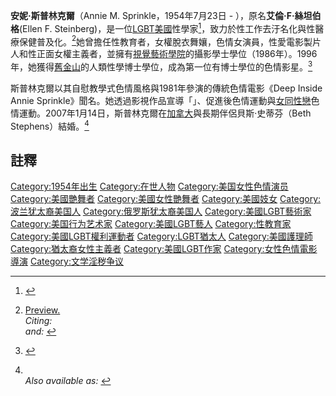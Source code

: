 {{Infobox person
| name = 安妮·斯普林克爾
| image = Annie headshot 300.jpg
| caption = 安妮·斯普林克爾(2005)
| birth_name = 艾倫·F·絲坦伯格
| birth_date = {{Birth date and age|1954|7|23}}
| birth_place = [[美國|美國]][[賓夕法尼亞州|賓夕法尼亞州]][[費城|費城]]
| death_date = 
| death_place = 
| nationality = 美國
| known_for = 
| height = 
| spouse = [https://en.wikipedia.org/wiki/Elizabeth_Stephens 貝斯·史蒂芬] (M.2007–)
}}
'''安妮·斯普林克爾'''（Annie M. Sprinkle，1954年7月23日 - ），原名'''艾倫·F·絲坦伯格'''(Ellen F. Steinberg)，是一位[[LGBT|LGBT]][[美國|美國]]性學家<ref>{{Cite web |url=http://anniesprinkle.org/the-sprinkle-story/ |title=The Sprinkle Story - the First 25 Years — AnnieSprinkle.ORG |access-date=2021-02-18 |archive-date=2021-02-24 |archive-url=https://web.archive.org/web/20210224131351/http://anniesprinkle.org/the-sprinkle-story/ |dead-url=no }}</ref>，致力於性工作去汙名化與性醫療保健普及化。<ref name=":7">{{citation|last=Bell|first=Shannon|title=Reading, writing, and rewriting the prostitute body|pages=79–80, 203|year=1994|postscript=.|editor-last=Bell|editor-first=Shannon|contribution=Writing the prostitute body: feminist reproductions|location=Bloomington|publisher=Indiana University Press|isbn=978-0-253-20859-0|author-link=Shannon Bell|editor-link=Shannon Bell}} [https://books.google.com/books?id=bpZRowUJfgUC&pg=PA203 Preview.]<br />
''Citing:'' {{cite journal|last=Bell|first=Shannon|author-link=Shannon Bell|date=November 1991|title=Ejaculator meets slut goddess! Or, deep inside Annie Sprinkle's mind, heart and pussy|url=http://spectator.net/NEW_ARCHIVES/1999_archive.html|url-status=yes|journal=[[Spectator_Magazine|Spectator: California's Weekly Sex News and Review]]|volume=27|issue=9|page=16|archive-url=https://web.archive.org/web/20050405011735/http://spectator.net/NEW_ARCHIVES/1999_archive.html|archive-date=2005-04-05|access-date=2021-02-18}}<br />
''and:'' {{citation|last=Sprinkle|first=Annie|title=Annie Sprinkle, post-porn modernist: my 25 years as a multi-media whore|page=14|year=1998|postscript=.|editor-last=Sprinkle|editor-first=Annie|contribution=Introduction|location=San Francisco, California|publisher=Cleis Press|isbn=978-1-57344-039-4}}</ref>她曾擔任性教育者，女權脫衣舞孃，色情女演員，性愛電影製片人和性正面女權主義者，並擁有[[視覺藝術學院_(紐約)|視覺藝術學院]]的攝影學士學位（1986年）。1996年，她獲得[[舊金山|舊金山]]{{tsl|en|Institute for Advanced Study of Human Sexuality|進階人類性研究所}}的人類性學博士學位，成為第一位有博士學位的色情影星。<ref name=":4">{{cite news|last=Little|first=Reg|date=June 18, 2009|title=Iffley a+nd the former porn star|work=Oxford Times|url=http://www.oxfordtimes.co.uk/news/features/4435987.Iffley_and_the_former_porn_star/|access-date=November 11, 2013|archive-date=2018-12-25|archive-url=https://web.archive.org/web/20181225231451/https://www.oxfordtimes.co.uk/news/features/4435987.Iffley_and_the_former_porn_star/%20/|dead-url=no}}</ref>

斯普林克爾以其自慰教學式色情風格與1981年參演的傳統色情電影《Deep Inside Annie Sprinkle》聞名。她透過影視作品宣導「{{tsl|en||Feminist pornography|女權色情}}」、促進後色情運動與[[女同性戀|女同性戀]]色情運動。2007年1月14日，斯普林克爾在[[加拿大|加拿大]]與長期伴侶貝斯·史蒂芬（Beth Stephens）結婚。<ref name="Williams1">{{cite journal|last=Williams|first=Linda|author-link=Linda Williams (film scholar)|date=Winter 1993|title=A provoking agent: the pornography and performance art of Annie Sprinkle|journal=Social Text, Special Section (Edited by Anne McClintock): Explores the Sex Trade|volume=37|issue=37|pages=117–133|doi=10.2307/466263|jstor=466263|quote=Beginning her professional performance career as a masseuse, soon after becoming a whore, Sprinkle next expanded into burlesque and live sex shows, then to writing for sex magazines and performing in pornographic films and videos, where she eventually became a director.}}<br />
''Also available as:'' {{citation|last=Williams|first=Linda|title=Dirty looks: women, pornography, power|pages=176–192|year=1993|postscript=.|editor-last1=Church Gibson|editor-first1=Pamela|contribution=A provoking agent: the pornography and performance art of Annie Sprinkle|location=London|publisher=BFI Pub|isbn=978-0-85170-403-6|author-link=Linda Williams (film scholar)|editor-last2=Gibson|editor-first2=Roma}}</ref>

==註釋==

[[Category:1954年出生|Category:1954年出生]]
[[Category:在世人物|Category:在世人物]]
[[Category:美国女性色情演员|Category:美国女性色情演员]]
[[Category:美國艷舞者|Category:美國艷舞者]]
[[Category:美國女性艷舞者|Category:美國女性艷舞者]]
[[Category:美國妓女|Category:美國妓女]]
[[Category:波兰犹太裔美国人|Category:波兰犹太裔美国人]]
[[Category:俄罗斯犹太裔美国人|Category:俄罗斯犹太裔美国人]]
[[Category:美國LGBT藝術家|Category:美國LGBT藝術家]]
[[Category:美国行为艺术家|Category:美国行为艺术家]]
[[Category:美國LGBT藝人|Category:美國LGBT藝人]]
[[Category:性教育家|Category:性教育家]]
[[Category:美國LGBT權利運動者|Category:美國LGBT權利運動者]]
[[Category:LGBT猶太人|Category:LGBT猶太人]]
[[Category:美國護理師|Category:美國護理師]]
[[Category:猶太裔女性主義者|Category:猶太裔女性主義者]]
[[Category:美國LGBT作家|Category:美國LGBT作家]]
[[Category:女性色情電影導演|Category:女性色情電影導演]]
[[Category:文学淫秽争议|Category:文学淫秽争议]]